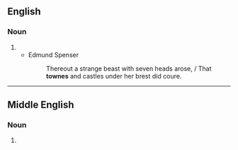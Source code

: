 ==English==
{{wikipedia}}

===Noun===
{{en-noun}}

# {{obsolete form of|town|lang=en}}
#* Edmund Spenser
#*: Thereout a strange beast with seven heads arose, / That '''townes''' and castles under her brest did coure.

----

==Middle English==

===Noun===
{{head|enm|noun}}

# {{alt form|lang=enm|toun}}